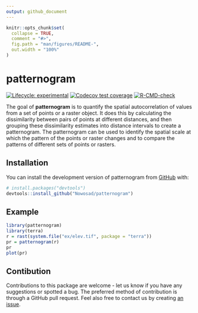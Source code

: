 ```yaml
---
output: github_document
---
```


<!-- README.md is generated from README.Rmd. Please edit that file -->

```r
knitr::opts_chunk$set(
  collapse = TRUE,
  comment = "#>",
  fig.path = "man/figures/README-",
  out.width = "100%"
)
```

# patternogram

<!-- badges: start -->
[![Lifecycle: experimental](https://img.shields.io/badge/lifecycle-experimental-orange.svg)](https://lifecycle.r-lib.org/articles/stages.html#experimental)
[![Codecov test coverage](https://codecov.io/gh/Nowosad/patternogram/branch/main/graph/badge.svg)](https://app.codecov.io/gh/Nowosad/patternogram?branch=main)
[![R-CMD-check](https://github.com/Nowosad/patternogram/actions/workflows/R-CMD-check.yaml/badge.svg)](https://github.com/Nowosad/patternogram/actions/workflows/R-CMD-check.yaml)
<!-- badges: end -->

The goal of **patternogram** is to quantify the spatial autocorrelation of values from a set of points or a raster object. 
It does this by calculating the dissimilarity between pairs of points at different distances, and then grouping these dissimilarity estimates into distance intervals to create a patternogram.
The patternogram can be used to identify the spatial scale at which the pattern of the points or raster changes and to compare the patterns of different sets of points or rasters.

## Installation

You can install the development version of patternogram from [GitHub](https://github.com/) with:

``` r
# install.packages("devtools")
devtools::install_github("Nowosad/patternogram")
```

## Example

```r
library(patternogram)
library(terra)
r = rast(system.file("ex/elev.tif", package = "terra"))
pr = patternogram(r)
pr
plot(pr)
```

## Contibution

Contributions to this package are welcome - let us know if you have any suggestions or spotted a bug.
The preferred method of contribution is through a GitHub pull request.
Feel also free to contact us by creating [an issue](https://github.com/Nowosad/patternogram/issues).